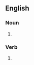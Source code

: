 ==English==

===Noun===
{{en-noun|~}}

# {{alternative spelling of|rumba|lang=en}}

===Verb===
{{en-verb}}

# {{alternative spelling of|rumba|lang=en}}